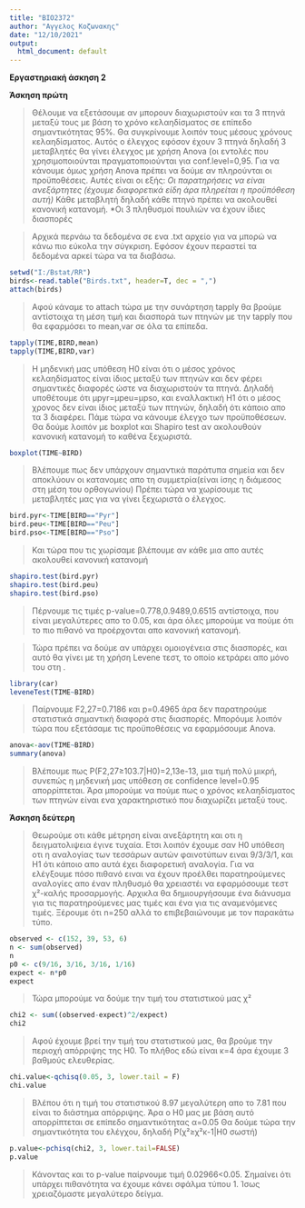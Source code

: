 ---
title: "BIO2372"
author: "Αγγελος Κοζωνακης"
date: "12/10/2021"
output:
  html_document: default
---

**Εργαστηριακή άσκηση 2**

**Άσκηση πρώτη**

>Θέλουμε να εξετάσουμε αν μπορουν διαχωριστούν και τα 3 πτηνά μεταξύ τους με βάση το χρόνο κελαηδίσματος σε επίπεδο σημαντικότητας 95%. Θα συγκρίνουμε λοιπόν τους μέσους χρόνους κελαηδίσματος. Αυτός ο έλεγχος εφόσον έχουν 3 πτηνά δηλαδή 3 μεταβλητές θα γίνει έλεγχος με χρήση Anova (οι εντολές που χρησιμοποιούνται πραγματοποιούνται για conf.level=0,95. Για να κάνουμε όμως χρήση Anova πρέπει να δούμε αν πληρούνται οι προϋποθέσεις. Αυτές είναι οι εξής:
*Οι παρατηρήσεις να είναι ανεξάρτητες (έχουμε διαφορετικά είδη άρα πληρείται η προϋπόθεση αυτή)
*Κάθε μεταβλητή δηλαδή κάθε πτηνό πρέπει να ακολουθεί κανονική κατανομή.
*Οι 3 πληθυσμοί πουλιών να έχουν ίδιες διασπορές

>Αρχικά περνάω τα δεδομένα σε ενα .txt αρχείο για να μπορώ να κάνω πιο εύκολα την σύγκριση. Εφόσον έχουν περαστεί τα δεδομένα αρκεί τώρα να τα διαβάσω.

```{r}
setwd("I:/Bstat/RR")
birds<-read.table("Birds.txt", header=T, dec = ",")
attach(birds)
```

>Αφού κάναμε το attach τώρα με την συνάρτηση tapply θα βρούμε αντίστοιχα τη μέση τιμή και διασπορά των πτηνών με την tapply που θα εφαρμόσει το mean,var σε όλα τα επίπεδα.

```{r}
tapply(TIME,BIRD,mean)
tapply(TIME,BIRD,var)
```

>Η μηδενική μας υπόθεση H0 είναι ότι ο μέσος χρόνος κελαηδίσματος είναι ίδιος μεταξύ των πτηνών και δεν φέρει σημαντικές διαφορές ώστε να διαχωριστούν τα πτηνά. Δηλαδή υποθέτουμε ότι μpyr=μpeu=μpso, και εναλλακτική Η1 ότι ο μέσος χρονος δεν είναι ίδιος μεταξύ των πτηνών, δηλαδή ότι κάποιο απο τα 3 διαφέρει.
Πάμε τώρα να κάνουμε έλεγχο των προϋποθέσεων. Θα δούμε λοιπόν με boxplot και Shapiro test αν ακολουθούν κανονική κατανομή το καθένα ξεχωριστά.

```{r}
boxplot(TIME~BIRD)
```

>Βλέπουμε πως δεν υπάρχουν σημαντικά παράτυπα σημεία και δεν αποκλύουν οι κατανομες απο τη συμμετρία(είναι ίσης η διάμεσος στη μέση του ορθογωνίου)
Πρέπει τώρα να χωρίσουμε τις μεταβλητές μας για να γίνει ξεχωριστά ο έλεγχος.

```{r}
bird.pyr<-TIME[BIRD=="Pyr"]
bird.peu<-TIME[BIRD=="Peu"]
bird.pso<-TIME[BIRD=="Pso"]
```

>Και τώρα που τις χωρίσαμε βλέπουμε αν κάθε μια απο αυτές ακολουθεί κανονική κατανομή

```{r}
shapiro.test(bird.pyr)
shapiro.test(bird.peu)
shapiro.test(bird.pso)
```

>Πέρνουμε τις τιμές p-value=0.778,0.9489,0.6515 αντίστοιχα, που είναι μεγαλύτερες απο το 0.05, και άρα όλες μπορούμε να πούμε ότι το πιο πιθανό να προέρχονται απο κανονική κατανομή.

>Τώρα πρέπει να δούμε αν υπάρχει ομοιογένεια στις διασπορές, και αυτό θα γίνει με τη χρήση Levene τεστ, το οποίο κετράρει απο μόνο του στη .

```{r}
library(car)
leveneTest(TIME~BIRD)
```

>Παίρνουμε F2,27=0.7186 και p=0.4965 άρα δεν παρατηρούμε στατιστικά σημαντική διαφορά στις διασπορές. Μπορόυμε λοιπόν τώρα που εξετάσαμε τις προϋποθέσεις να εφαρμόσουμε Anova.

```{r}
anova<-aov(TIME~BIRD)
summary(anova)
```

>Βλέπουμε πως P(F2,27≥103.7|H0)=2,13e-13, μια τιμή πολύ μικρή, συνεπώς η μηδενική μας υπόθεση σε confidence level=0.95 απορρίπτεται. Άρα μπορούμε να πούμε πως ο χρόνος κελαηδίσματος των πτηνών είναι ενα χαρακτηριστικό που διαχωρίζει μεταξύ τους.


**Άσκηση δεύτερη**

>Θεωρούμε οτι κάθε μέτρηση είναι ανεξάρτητη και οτι η δειγματολιψεια έγινε τυχαία.
Ετσι λοιπόν έχουμε σαν Η0 υπόθεση οτι η αναλογίας των τεσσάρων αυτών φαινοτύπων ειναι 9/3/3/1, και Η1 ότι κάποιο απο αυτά έχει διαφορετική αναλογία.
Για να ελέγξουμε πόσο πιθανό ειναι να έχουν προέλθει παρατηρούμενες αναλογίες απο έναν πληθυσμό θα χρειαστέι να εφαρμόσουμε τεστ χ²-καλής προσαρμογής.
Αρχικλα θα δημιουργήσουμε ένα διάνυσμα για τις παρατηρούμενες μας τιμές και ένα για τις αναμενόμενες τιμές. Ξέρουμε ότι n=250 αλλά το επιβεβαιώνουμε με τον παρακάτω τύπο.

```{r}
observed <- c(152, 39, 53, 6)
n <- sum(observed)
n
p0 <- c(9/16, 3/16, 3/16, 1/16)
expect <- n*p0
expect
```

>Τώρα μπορούμε να δούμε την τιμή του στατιστικού μας χ²

```{r}
chi2 <- sum((observed-expect)^2/expect)
chi2
```

>Αφού έχουμε βρεί την τιμή του στατιστικού μας, θα βρούμε την περιοχή απόρριψης της Η0. Το πλήθος εδώ είναι κ=4 άρα έχουμε 3 βαθμούς ελευθερίας.

```{r}
chi.value<-qchisq(0.05, 3, lower.tail = F)
chi.value
```

>Βλέπου ότι η τιμή του στατιστικού 8.97 μεγαλύτερη απο το 7.81 που είναι το διάστημα απόρριψης. Άρα ο Η0 μας με βάση αυτό απορρίπτεται σε επίπεδο σημαντικότητας α=0.05
Θα δούμε τώρα την σημαντικότητα του ελέγχου, δηλαδή P(χ²≥χ²κ-1|Η0 σωστή)

```{r}
p.value<-pchisq(chi2, 3, lower.tail=FALSE)
p.value
```

>Κάνοντας και το p-value παίρνουμε τιμή 0.02966<0.05. Σημαίνει ότι υπάρχει πιθανότητα να έχουμε κάνει σφάλμα τύπου 1. Ίσως χρειαζόμαστε μεγαλύτερο δείγμα.